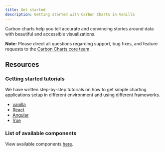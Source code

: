 ```yaml
---
title: Get started
description: Getting started with Carbon Charts in Vanilla
---
```


<PageDescription>

Carbon charts help you tell accurate and convincing stories around data with
beautiful and accessible visualizations.

</PageDescription>

<InlineNotification>

**Note:** Please direct all questions regarding support, bug fixes, and feature
requests to the
[Carbon Charts core team](https://github.com/carbon-design-system/carbon-charts#core-team).

</InlineNotification>

## Resources

<Row className="resource-card-group">
<Column colMd={4} colLg={4} noGutterSm>
  <ResourceCard
    subTitle="Carbon Charts repo"
    href="https://github.com/carbon-design-system/carbon-charts">
    <MdxIcon name="github" />
  </ResourceCard>
</Column>

<Column colMd={4} colLg={4} noGutterSm>
  <ResourceCard
    subTitle="Carbon Charts demo site"
    href="https://carbon-design-system.github.io/carbon-charts/">
    <MdxIcon name="codesandbox" />
  </ResourceCard>
</Column>

<Column colLg={4} colMd={4} noGutterSm>
  <ResourceCard
    subTitle="Data visualization master Sketch file"
    href="https://www.sketch.com/s/1a36060a-7a5d-4ddb-aab1-639caa1f74d4"
    actionIcon="download">
    <MdxIcon name="sketch" />
  </ResourceCard>
</Column>

</Row>

### Getting started tutorials

We have written step-by-step tutorials on how to get simple charting
applications setup in different environment and using different frameworks.

- [vanilla](https://carbon-design-system.github.io/carbon-charts/?path=/story/tutorials-getting-started--vanilla)
- [React](https://carbon-design-system.github.io/carbon-charts/?path=/story/tutorials-getting-started--react)
- [Angular](https://carbon-design-system.github.io/carbon-charts/?path=/story/tutorials-getting-started--angular)
- [Vue](https://carbon-design-system.github.io/carbon-charts/?path=/story/tutorials-getting-started--vue)

### List of available components

View available components
[here](https://github.com/carbon-design-system/carbon-charts#component-status).
